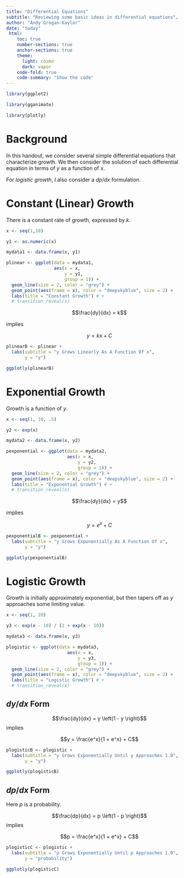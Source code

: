 ```yaml
---
title: "Differential Equations"
subtitle: "Reviewing some basic ideas in differential equations".
author: "Andy Grogan-Kaylor" 
date: "today"
 html:
    toc: true
    number-sections: true
    anchor-sections: true
    theme:
      light: cosmo
      dark: vapor
    code-fold: true
    code-summary: "Show the code"
---
```


```r

library(ggplot2)

library(gganimate)

library(plotly)

```

# Background

In this handout, we consider several simple differential equations that characterize growth. We then consider the solution of each differential equation in terms of $y$ as a function of $x$.

For *logistic growth*, I also consider a $dp/dx$ formulation.

# Constant (Linear) Growth

There is a constant rate of growth, expressed by $k$.

```r

x <- seq(1,10)

y1 <- as.numeric(x)

mydata1 <- data.frame(x, y1)

plinear <- ggplot(data = mydata1,
                  aes(x = x,
                      y = y1,
                      group = 1)) +
  geom_line(size = 2, color = "grey") +
  geom_point(aes(frame = x), color = "deepskyblue", size = 2) +
  labs(title = "Constant Growth") # +
  # transition_reveal(x)

```


$$\frac{dy}{dx} = k$$ 

implies 

$$y = kx + C$$

```r

plinearB <- plinear + 
  labs(subtitle = "y Grows Linearly As A Function Of x",
       y = "y")

ggplotly(plinearB)

```

# Exponential Growth

Growth is a function of $y$.

```r

x <- seq(1, 10, .5)

y2 <- exp(x)

mydata2 <- data.frame(x, y2)

pexponential <- ggplot(data = mydata2,
                       aes(x = x,
                           y = y2,
                           group = 1)) +
  geom_line(size = 2, color = "grey") +
  geom_point(aes(frame = x), color = "deepskyblue", size = 2) +
  labs(title = "Exponential Growth") # +
  # transition_reveal(x)


```

$$\frac{dy}{dx} = y$$

implies

$$y = e^x + C$$

```r

pexponentialB <- pexponential + 
  labs(subtitle = "y Grows Exponentially As A Function Of x",
       y = "y")

ggplotly(pexponentialB)

```

# Logistic Growth

Growth is initially approximately exponential, but then tapers off as $y$ approaches some limiting value.

```r

x <- seq(1, 20)

y3 <- exp(x - 10) / (1 + exp(x - 10))

mydata3 <- data.frame(x, y3)

plogistic <- ggplot(data = mydata3,
                       aes(x = x,
                           y = y3,
                           group = 1)) +
  geom_line(size = 2, color = "grey") +
  geom_point(aes(frame = x), color = "deepskyblue", size = 2) +
  labs(title = "Logistic Growth") # +
  # transition_reveal(x)


```


::: {.panel-tabset}

## $dy/dx$ Form 

$$\frac{dy}{dx} = y \left(1 - y \right)$$
implies

$$y = \frac{e^x}{1 + e^x} + C$$

```r

plogisticB <- plogistic + 
  labs(subtitle = "y Grows Exponentially Until y Approaches 1.0",
       y = "y")

ggplotly(plogisticB)

```

## $dp/dx$ Form {.panel-name}

Here $p$ is a probability.

$$\frac{dp}{dx} = p \left(1 - p \right)$$
implies

$$p = \frac{e^x}{1 + e^x} + C$$

```r

plogisticC <- plogistic + 
  labs(subtitle = "p Grows Exponentially Until p Approaches 1.0",
       y = "probability")

ggplotly(plogisticC)

```

:::





